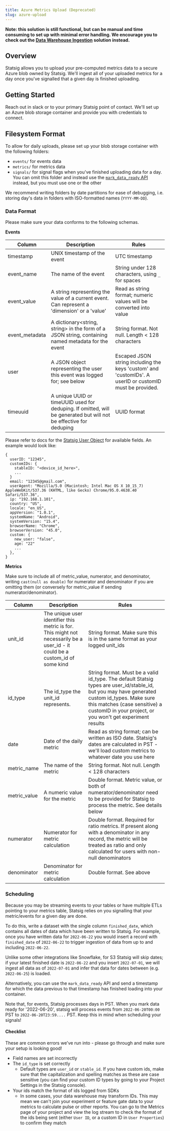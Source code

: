 ```yaml
---
title: Azure Metrics Upload (Deprecated)
slug: azure-upload
---
```


**Note: this solution is still functional, but can be manual and time consuming to set up with minimal error handling. We encourage you to check out the [Data Warehouse Ingestion](../../data-warehouse-ingestion/introduction.md) solution instead.**

## Overview

Statsig allows you to upload your pre-computed metrics data to a secure Azure blob owned by Statsig. We'll ingest all of your uploaded metrics for a day once you've signalled that a given day is finished uploading.

## Getting Started

Reach out in slack or to your primary Statsig point of contact. We'll set up an Azure blob storage container and provide you with credentials to connect.

## Filesystem Format

To allow for daily uploads, please set up your blob storage container with the following folders:

- `events/` for events data
- `metrics/` for metrics data
- `signals/` for signal flags when you've finished uploading data for a day. You can omit this folder and instead use the [`mark_data_ready` API](/metrics/ingest) instead, but you must use one or the other

We recommend writing folders by date partitions for ease of debugging, i.e. storing day's data in folders with ISO-formatted names (`YYYY-MM-DD`).

### Data Format

Please make sure your data conforms to the following schemas.

<b>Events</b>

| Column         | Description                                                                                                       | Rules                                                                                                   |
| -------------- | ----------------------------------------------------------------------------------------------------------------- | ------------------------------------------------------------------------------------------------------- |
| timestamp      | UNIX timestamp of the event                                                                                       | UTC timestamp                                                                                           |
| event_name     | The name of the event                                                                                             | String under 128 characters, using `_` for spaces                                                       |
| event_value    | A string representing the value of a current event. Can represent a 'dimension' or a 'value'                      | Read as string format; numeric values will be converted into value                                      |
| event_metadata | A dictionary<string, string> in the form of a JSON string, containing named metadata for the event                | String format. Not null. Length < 128 characters                                                        |
| user           | A JSON object representing the user this event was logged for; see below                                          | Escaped JSON string including the keys 'custom' and 'customIDs'. A userID or customID must be provided. |
| timeuuid       | A unique UUID or timeUUID used for deduping. If omitted, will be generated but will not be effective for deduping | UUID format                                                                                             |

Please refer to docs for the [Statsig User Object](https://docs.statsig.com/client/concepts/user#user-attributes) for available fields. An example would look like:

```
{
  userID: "12345",
  customIDs: {
    stableID: "<device_id_here>",
    ...
  }
  email: "12345@gmail.com",
  userAgent: "Mozilla/5.0 (Macintosh; Intel Mac OS X 10_15_7) AppleWebKit/537.36 (KHTML, like Gecko) Chrome/95.0.4638.40 Safari/537.36",
  ip: "192.168.1.101",
  country: "US",
  locale: "en_US",
  appVersion: "1.0.1",
  systemName: "Android",
  systemVersion: "15.4",
  browserName: "Chrome",
  browserVersion: "45.0",
  custom: {
    new_user: "false",
    age: "22"
    ...
  },
}
```

<b>Metrics</b>

Make sure to include all of metric_value, numerator, and denominator, writing `cast(null as double)` for numerator and denominator if you are omitting them (or conversely for metric_value if sending numerator/denominator).

| Column       | Description                                                                                                                   | Rules                                                                                                                                                                                                                                        |
| ------------ | ----------------------------------------------------------------------------------------------------------------------------- | -------------------------------------------------------------------------------------------------------------------------------------------------------------------------------------------------------------------------------------------- |
| unit_id      | The unique user identifier this metric is for. This might not necessarily be a user_id - it could be a custom_id of some kind | String format. Make sure this is in the same format as your logged unit_ids                                                                                                                                                                  |
| id_type      | The id_type the unit_id represents.                                                                                           | String format. Must be a valid id_type. The default Statsig types are user_id/stable_id, but you may have generated custom id_types. Make sure this matches (case sensitive) a customID in your project, or you won't get experiment results |
| date         | Date of the daily metric                                                                                                      | Read as string format; can be written as ISO date. Statsig's dates are calculated in PST - we'll load custom metrics to whatever date you use here                                                                                           |
| metric_name  | The name of the metric                                                                                                        | String format. Not null. Length < 128 characters                                                                                                                                                                                             |
| metric_value | A numeric value for the metric                                                                                                | Double format. Metric value, or both of numerator/denominator need to be provided for Statsig to process the metric. See details below                                                                                                       |
| numerator    | Numerator for metric calculation                                                                                              | Double format. Required for ratio metrics. If present along with a denominator in any record, the metric will be treated as ratio and only calculated for users with non-null denominators                                                   |
| denominator  | Denominator for metric calculation                                                                                            | Double format. See above                                                                                                                                                                                                                     |

### Scheduling

Because you may be streaming events to your tables or have multiple ETLs pointing to your metrics table, Statsig relies on you signalling that your metric/events for a given day are done.

To do this, write a dataset with the single column `finished_date`, which contains all dates of data which have been written to Statsig. For example, once you have written data for `2022-06-22` you would insert a record with `finished_date` of `2022-06-22` to trigger ingestion of data from up to and including `2022-06-22`.

Unlike some other integrations like Snowflake, for S3 Statsig will skip dates; if your latest finished date is `2022-06-22` and you insert `2022-07-01`, we will ingest all data as of `2022-07-01` and infer that data for dates between (e.g. `2022-06-25`) is loaded.

Alternatively, you can use the `mark_data_ready` API and send a timestamp for which the data previous to that timestamp has finished loading into your container.

Note that, for events, Statsig processes days in PST. When you mark data ready for '2022-06-20', statsig will process events from `2022-06-20T00:00` PST to `2022-06-20T23:59....` PST. Keep this in mind when scheduling your signals!

<a name="checklist"></a>

#### Checklist

These are common errors we've run into - please go through and make sure your setup is looking good!

- Field names are set incorrectly
- The `id_type` is set correctly
  - Default types are `user_id` or `stable_id`. If you have custom ids, make sure that the capitalization and spelling matches as these are case sensitive (you can find your custom ID types by going to your Project Settings in the Statsig console).
- Your ids match the format of ids logged from SDKs
  - In some cases, your data warehouse may transform IDs. This may mean we can't join your experiment or feature gate data to your metrics to calculate pulse or other reports. You can go to the Metrics page of your project and view the log stream to check the format of the ids being sent (either `User ID`, or a custom ID in `User Properties`) to confirm they match
